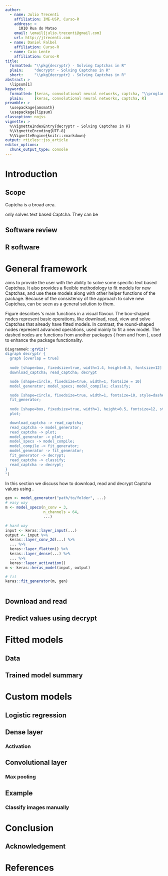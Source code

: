 ```yaml
---
author:
  - name: Julio Trecenti
    affiliation: IME-USP, Curso-R
    address: >
      1010 Rua do Matao
    email: \email{julio.trecenti@gmail.com}
    url: http://jtrecenti.com
  - name: Daniel Falbel
    affiliation: Curso-R
  - name: Caio Lente
    affiliation: Curso-R
title:
  formatted: "\\pkg{decryptr} - Solving Captchas in R"
  plain:     "decryptr - Solving Captchas in R"
  short:     "\\pkg{decryptr} - Solving Captchas in R"
abstract: >
  \lipsum[1]
keywords:
  formatted: [keras, convolutional neural networks, captcha, "\\proglang{R}"]
  plain:     [keras, convolutional neural networks, captcha, R]
preamble: >
  \usepackage{amsmath}
  \usepackage{lipsum}
classoption: nojss
vignette: >
  %\VignetteIndexEntry{decryptr - Solving Captchas in R}
  %\VignetteEncoding{UTF-8}
  %\VignetteEngine{knitr::rmarkdown}
output: rticles::jss_article
editor_options: 
  chunk_output_type: console
---
```


# Introduction

\lipsum[2]

## Scope

Captcha is a broad area. 

\pkg{decryptr} only solves text based Captcha. They can be 

## Software review

\lipsum[2]

## R software

\lipsum[2]

<!-- ----------------------------------------------------------------------- -->

# General framework

\pkg{decryptr} aims to provide the \proglang{R} user with the ability to solve some specific text based Captchas. It also provides a flexible methodology to fit models for new Captchas, and use these models along with other helper functions of the package. Because of the consistency of the approach to solve new Captchas, \pkg{decryptr} can be seen as a general solution to them.

Figure \ref{fig:diagram} describes \pkg{decryptr}'s main functions in a visual flavour. The box-shaped nodes represent basic operations, like download, read, view and solve Captchas that already have fitted models. In contrast, the round-shaped nodes represent advanced operations, used mainly to fit a new model. The dashed nodes are functions from another packages (\code{plot()} from \pkg{base} and \code{fit_generator()} from \pkg{keras}), used to enhance the package functionality.

```r
DiagrammeR::grViz("
digraph decryptr {
  graph [overlap = true]
  
  node [shape=box, fixedsize=true, width=1.4, height=0.5, fontsize=12]
  download_captcha; read_captcha; decrypt

  node [shape=circle, fixedsize=true, width=1, fontsize = 10]
  model_generator; model_specs; model_compile; classify;

  node [shape=circle, fixedsize=true, width=1, fontsize=10, style=dashed]
  fit_generator;
  
  node [shape=box, fixedsize=true, width=1, height=0.5, fontsize=12, style=dashed]
  plot;

  download_captcha -> read_captcha;
  read_captcha -> model_generator;
  read_captcha -> plot;
  model_generator -> plot;
  model_specs -> model_compile;
  model_compile -> fit_generator;
  model_generator -> fit_generator;
  fit_generator -> decrypt;
  read_captcha -> classify;
  read_captcha -> decrypt;
}
")
```


In this section we discuss how to download, read and decrypt Captcha values using \pkg{decryptr}.

```r
gen <- model_generator("path/to/folder", ...)
# easy way
m <- model_specs(n_conv = 3, 
                 n_channels = 64, 
                 ...)

# hard way
input <- keras::layer_input(...)
output <- input %>% 
  keras::layer_conv_2d(...) %>% 
  ... %>% 
  keras::layer_flatten() %>% 
  keras::layer_dense(...) %>% 
  ... %>% 
  keras::layer_activation()
m <- keras::keras_model(input, output)

# fit
keras::fit_generator(m, gen)



```


## Download and read

\lipsum[2]

## Predict values using decrypt

\lipsum[2]

<!-- ----------------------------------------------------------------------- -->

# Fitted models

\lipsum[2]

## Data

\lipsum[2]

## Trained model summary

\lipsum[2]

<!-- ----------------------------------------------------------------------- -->

# Custom models

\lipsum[2]

## Logistic regression

\lipsum[2]

## Dense layer

\lipsum[2]

### Activation

\lipsum[2]

## Convolutional layer

\lipsum[2]

### Max pooling

\lipsum[2]

## Example

### Classify images manually

\lipsum[2]

\lipsum[2]

<!-- ----------------------------------------------------------------------- -->

# Conclusion

\lipsum[2]

## Acknowledgement

\lipsum[2]

# References {-}

<!-- ## Code formatting -->
<!-- * \proglang{Java} -->
<!-- * \pkg{plyr} -->
<!-- * \code{print("abc")} -->



